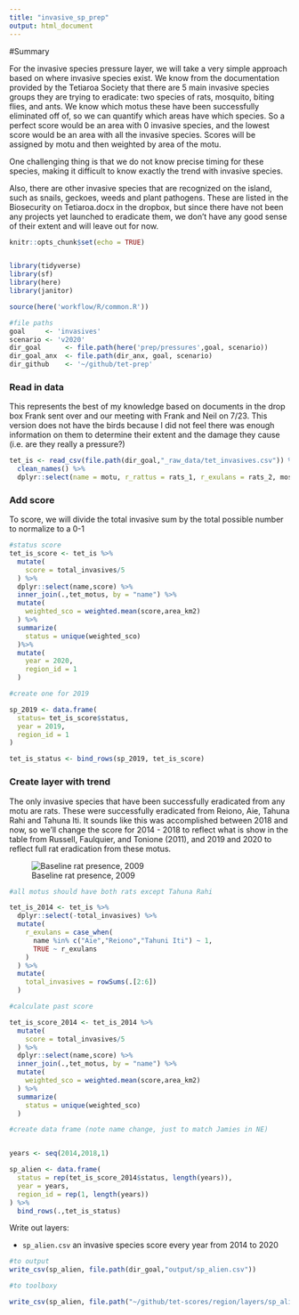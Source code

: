 ```yaml
---
title: "invasive_sp_prep"
output: html_document
---
```


#Summary 

For the invasive species pressure layer, we will take a very simple approach based on where invasive species exist. We know from the documentation provided by the Tetiaroa Society that there are 5 main invasive species groups they are trying to eradicate: two species of rats, mosquito, biting flies, and ants. We know which motus these have been successfully eliminated off of, so we can quantify which areas have which species. So a perfect score would be an area with 0 invasive species, and the lowest score would be an area with all the invasive species. Scores will be assigned by motu and then weighted by area of the motu. 

One challenging thing is that we do not know precise timing for these species, making it difficult to know exactly the trend with invasive species. 

Also, there are other invasive species that are recognized on the island, such as snails, geckoes, weeds and plant pathogens. These are listed in the Biosecurity on Tetiaroa.docx in the dropbox, but since there have not been any projects yet launched to eradicate them, we don't have any good sense of their extent and will leave out for now. 

```r
knitr::opts_chunk$set(echo = TRUE)


library(tidyverse)
library(sf)
library(here)
library(janitor)

source(here('workflow/R/common.R'))

#file paths
goal     <- 'invasives'
scenario <- 'v2020'
dir_goal      <- file.path(here('prep/pressures',goal, scenario))
dir_goal_anx  <- file.path(dir_anx, goal, scenario)
dir_github    <- '~/github/tet-prep'

```

### Read in data 

This represents the best of my knowledge based on documents in the drop box Frank sent over and our meeting with Frank and Neil on 7/23. This version does not have the birds because I did not feel there was enough information on them to determine their extent and the damage they cause (i.e. are they really a pressure?)

```r

tet_is <- read_csv(file.path(dir_goal,"_raw_data/tet_invasives.csv")) %>% 
  clean_names() %>% 
  dplyr::select(name = motu, r_rattus = rats_1, r_exulans = rats_2, mosquitos,biting_midges, ants, total_invasives)


```
### Add score

To score, we will divide the total invasive sum by the total possible number to normalize to a 0-1 

```r

#status score
tet_is_score <- tet_is %>% 
  mutate(
    score = total_invasives/5
  ) %>%
  dplyr::select(name,score) %>% 
  inner_join(.,tet_motus, by = "name") %>% 
  mutate(
    weighted_sco = weighted.mean(score,area_km2)
  ) %>% 
  summarize(
    status = unique(weighted_sco)
  )%>% 
  mutate(
    year = 2020,
    region_id = 1
  )

#create one for 2019

sp_2019 <- data.frame(
  status= tet_is_score$status,
  year = 2019,
  region_id = 1
)

tet_is_status <- bind_rows(sp_2019, tet_is_score)

```

### Create layer with trend

The only invasive species that have been successfully eradicated from any motu are rats. These were successfully eradicated from Reiono, Aie, Tahuna Rahi and Tahuna Iti. It sounds like this was accomplished between 2018 and now, so we'll change the score for 2014 - 2018 to reflect what is show in the table from Russell, Faulquier, and Tonione (2011), and 2019 and 2020 to reflect full rat eradication from these motus. 

![Baseline rat presence, 2009](./_raw_data/baseline_rats_2009.png)


```r
#all motus should have both rats except Tahuna Rahi

tet_is_2014 <- tet_is %>%
  dplyr::select(-total_invasives) %>% 
  mutate(
    r_exulans = case_when(
      name %in% c("Aie","Reiono","Tahuni Iti") ~ 1,
      TRUE ~ r_exulans
    )
  ) %>% 
  mutate(
    total_invasives = rowSums(.[2:6])
  )

#calculate past score

tet_is_score_2014 <- tet_is_2014 %>%
  mutate(
    score = total_invasives/5
  ) %>%
  dplyr::select(name,score) %>% 
  inner_join(.,tet_motus, by = "name") %>% 
  mutate(
    weighted_sco = weighted.mean(score,area_km2)
  ) %>% 
  summarize(
    status = unique(weighted_sco)
  ) 

#create data frame (note name change, just to match Jamies in NE)


years <- seq(2014,2018,1)

sp_alien <- data.frame(
  status = rep(tet_is_score_2014$status, length(years)),
  year = years,
  region_id = rep(1, length(years))
) %>% 
  bind_rows(.,tet_is_status)


```


Write out layers:

- `sp_alien.csv` an invasive species score every year from 2014 to 2020
```r
#to output
write_csv(sp_alien, file.path(dir_goal,"output/sp_alien.csv"))

#to toolboxy

write_csv(sp_alien, file.path("~/github/tet-scores/region/layers/sp_alien.csv"))

```

